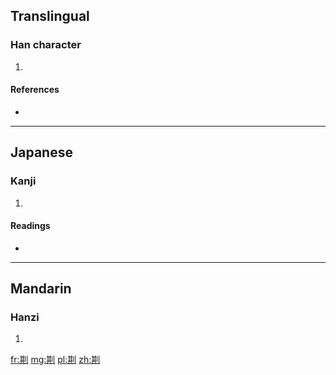 ==Translingual==

===Han character===
{{Han char|rn=18|rad=刀|as=08|sn=10|four=|canj=廿金中弓 (TCLN)}}

# {{defn|Han|sort=刀08}}

====References====
* {{Han ref|kx=0141.060|dkj=02037|dj=0320.130|hdz=10343.110|uh=5258|ud=21080}}

----

==Japanese==

===Kanji===
{{ja-kanji|grade=|rs=刀08}}

# {{defn|lang=ja|sort=刀08}}

====Readings====
* {{ja-readings|on=[[き]] (ki), [[ぎ]] (gi)|kun=[[まこと]] (makoto), [[ただす]] (tadasu), [[さく]] (saku)}}

----

==Mandarin==

===Hanzi===
{{cmn-hanzi|pin=[[qí]] ([[qi2]])|wg=ch'i<sup>2</sup>}}

# {{defn|lang=cmn|sort=刀08}}

[[fr:剘]]
[[mg:剘]]
[[pl:剘]]
[[zh:剘]]
